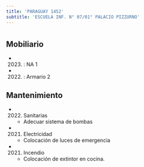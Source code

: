 ```yaml
---
title: 'PARAGUAY 1452'
subtitle: 'ESCUELA INF. N° 07/01° PALACIO PIZZURNO'
---
```


#


## Mobiliario

*  (2023) : NA 1 

*  (2022) : Armario 2 





## Mantenimiento

*  (2022) Sanitarias 
    + Adecuar sistema de bombas

*  (2021) Electricidad 
    + Colocación de luces de emergencia

*  (2021) Incendio 
    + Colocación de extintor en cocina.



